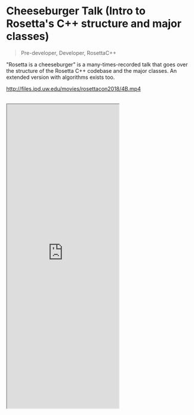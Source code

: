 # Cheeseburger Talk (Intro to Rosetta's C++ structure and major classes)

> Pre-developer, Developer, RosettaC++

"Rosetta is a cheeseburger" is a many-times-recorded talk that goes over the structure of the Rosetta C++ codebase and the major classes.  An extended version with algorithms exists too.

http://files.ipd.uw.edu/movies/rosettacon2018/4B.mp4
<br></br>
<iframe className="w-full" height="815" src="http://files.ipd.uw.edu/movies/rosettacon2018/4B.mp4"></iframe>
